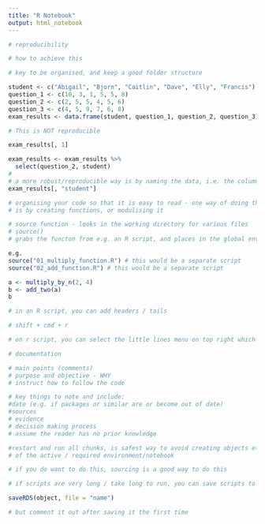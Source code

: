 ```yaml
---
title: "R Notebook"
output: html_notebook
---
```


```r
# reproducibility

# how to achieve this

```
```r
# key to be organised, and keep a good folder structure
```

```r
student <- c("Abigail", "Bjorn", "Caitlin", "Dave", "Elly", "Francis")
question_1 <- c(10, 3, 1, 5, 5, 8)
question_2 <- c(2, 5, 5, 4, 5, 6)
question_3 <- c(4, 5, 9, 7, 6, 8)
exam_results <- data.frame(student, question_1, question_2, question_3)
```

```r
# This is NOT reproducible 

exam_results[, 1]
```

```r
exam_results <- exam_results %>%
  select(question_2, student)
# 
# a more robust/reproducible way is by naming the data, i.e. the column 
exam_results[, "student"]
```

```r
# organising your code so that it is easy to read - one way of doing this
# is by creating functions, or modulising it

```

```r
# source function - looks in the working directory for various files
# source() 
# grabs the functon from e.g. an R script, and places in the global env, so it can be run

e.g. 
source("01_multiply_function.R") # this would be a separate script
source("02_add_function.R") # this would be a separate script

a <- multiply_by_n(2, 4)
b <- add_two(a)
b
```

```r
# in an R script, you can add headers / tails

# shift + cmd + r

# on r script, you can select the little lines menu on top right which automatically indexes

```

```r
# documentation

# main points (comments)
# purpose and objective - WHY
# instruct how to follow the code

# key things to note and include:
#date (e.g. if packages or similar are or become out of date)
#sources
# evidence
# decision making process
# assume the reader has no prior knowledge
```

```r
#restart and run all chunks, is safest way to avoid creating objects etc outside
# of the active / required environment/notebook

# if you do want to do this, sourcing is a good way to do this

# if scripts are very long / take long to run, you can save scripts to a specfic workspace

saveRDS(object, file = "name")

# but comment it out after saving it the first time
```

